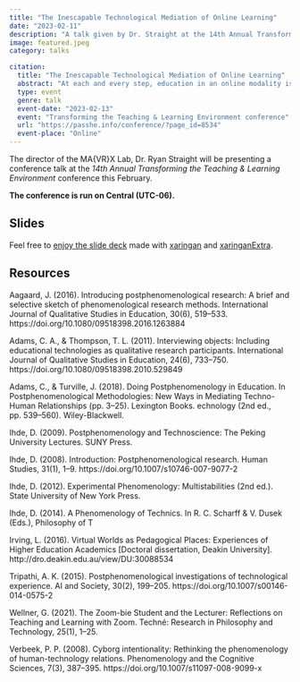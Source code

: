 ```yaml
---
title: "The Inescapable Technological Mediation of Online Learning"
date: "2023-02-11"
description: "A talk given by Dr. Straight at the 14th Annual Transforming the Teaching & Learning Environment conference."
image: featured.jpeg
category: talks

citation:
  title: "The Inescapable Technological Mediation of Online Learning"
  abstract: "At each and every step, education in an online modality is necessarily mediated by innumerable technologies. In a variation on the traditional postphenomenological understanding of technological mediation, we will trace the experience through the learner, into the technology, the design of the instruction, to the content, and back again. At these “enigma points,” we find we end up playing a kind of pedagogical ‘telephone,’ potentially divorcing what is actually being experienced from what and how it was intended. Like designing a user or learning experience, you can’t design the experience, only for it."
  type: event
  genre: talk
  event-date: "2023-02-13"
  event: "Transforming the Teaching & Learning Environment conference"
  url: "https://passhe.info/conference/?page_id=8534"
  event-place: "Online"
---
```


The director of the MA{VR}X Lab, Dr. Ryan Straight will be presenting a conference talk at the *14th Annual Transforming the Teaching & Learning Environment* conference this February.

**The conference is run on Central (UTC-06).**

## Slides

Feel free to [enjoy the slide deck](https://ryanstraight.github.io/ttle-2023/index.html) made with [xaringan](https://slides.yihui.org/xaringan/#1) and [xaringanExtra](https://pkg.garrickadenbuie.com/xaringanExtra/#/).

## Resources

Aagaard, J.
(2016).
Introducing postphenomenological research: A brief and selective sketch of phenomenological research methods.
International Journal of Qualitative Studies in Education, 30(6), 519--533.
https://doi.org/10.1080/09518398.2016.1263884

Adams, C. A., & Thompson, T. L.
(2011).
Interviewing objects: Including educational technologies as qualitative research participants.
International Journal of Qualitative Studies in Education, 24(6), 733--750.
https://doi.org/10.1080/09518398.2010.529849

Adams, C., & Turville, J.
(2018).
Doing Postphenomenology in Education.
In Postphenomenological Methodologies: New Ways in Mediating Techno-Human Relationships (pp. 3--25).
Lexington Books.
echnology (2nd ed., pp. 539--560).
Wiley-Blackwell.

Ihde, D.
(2009).
Postphenomenology and Technoscience: The Peking University Lectures.
SUNY Press.

Ihde, D.
(2008).
Introduction: Postphenomenological research.
Human Studies, 31(1), 1--9.
https://doi.org/10.1007/s10746-007-9077-2

Ihde, D.
(2012).
Experimental Phenomenology: Multistabilities (2nd ed.).
State University of New York Press.

Ihde, D.
(2014).
A Phenomenology of Technics.
In R. C. Scharff & V. Dusek (Eds.), Philosophy of T

Irving, L.
(2016).
Virtual Worlds as Pedagogical Places: Experiences of Higher Education Academics \[Doctoral dissertation, Deakin University\].
http://dro.deakin.edu.au/view/DU:30088534

Tripathi, A. K.
(2015).
Postphenomenological investigations of technological experience.
AI and Society, 30(2), 199--205.
https://doi.org/10.1007/s00146-014-0575-2

Wellner, G.
(2021).
The Zoom-bie Student and the Lecturer: Reflections on Teaching and Learning with Zoom.
Techné: Research in Philosophy and Technology, 25(1), 1--25.

Verbeek, P. P. (2008).
Cyborg intentionality: Rethinking the phenomenology of human-technology relations.
Phenomenology and the Cognitive Sciences, 7(3), 387--395.
https://doi.org/10.1007/s11097-008-9099-x
